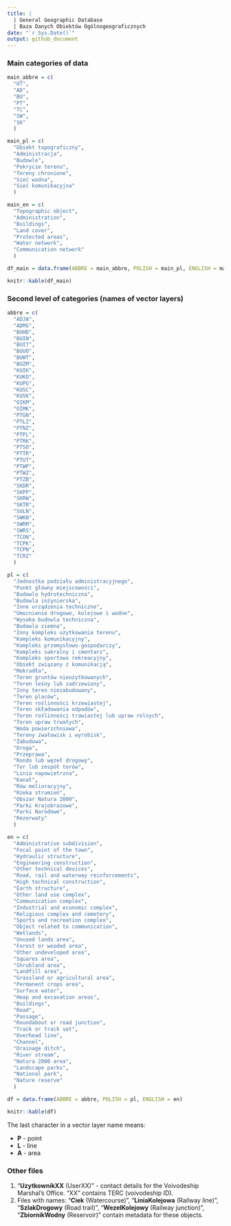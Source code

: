 ---
title: |
  | General Geographic Database
  | Baza Danych Obiektów Ogólnogeograficznych
date: "`r Sys.Date()`"
output: github_document
---


### Main categories of data

```{r include=FALSE}
main_abbre = c(
  "OT",
  "AD",
  "BU",
  "PT",
  "TC",
  "SW",
  "SK"
  )

main_pl = c(
  "Obiekt topograficzny",
  "Administracja",
  "Budowle",
  "Pokrycie terenu",
  "Tereny chronione",
  "Sieć wodna",
  "Sieć komunikacyjna"
  )

main_en = c(
  "Topographic object",
  "Administration",
  "Buildings",
  "Land cover",
  "Protected areas",
  "Water network",
  "Communication network"
  )

df_main = data.frame(ABBRE = main_abbre, POLISH = main_pl, ENGLISH = main_en)
```

```{r echo=FALSE}
knitr::kable(df_main)
```


### Second level of categories (names of vector layers)

```{r include=FALSE}
abbre = c(
  "ADJA",
  "ADMS",
  "BUHD",
  "BUIN",
  "BUIT",
  "BUUO",
  "BUWT",
  "BUZM",
  "KUIK",
  "KUKO",
  "KUPG",
  "KUSC",
  "KUSK",
  "OIKM",
  "OIMK",
  "PTGN",
  "PTLZ",
  "PTNZ",
  "PTPL",
  "PTRK",
  "PTSO",
  "PTTR",
  "PTUT",
  "PTWP",
  "PTWZ",
  "PTZB",
  "SKDR",
  "SKPP",
  "SKRW",
  "SKTR",
  "SULN",
  "SWKN",
  "SWRM",
  "SWRS",
  "TCON",
  "TCPK",
  "TCPN",
  "TCRZ"
  )

pl = c(
  "Jednostka podziału administracyjnego",
  "Punkt główny miejscowości",
  "Budowla hydrotechniczna",
  "Budowla inżynierska",
  "Inne urządzenia techniczne",
  "Umocnienie drogowe, kolejowe i wodne",
  "Wysoka budowla techniczna",
  "Budowla ziemna",
  "Inny kompleks użytkowania terenu",
  "Kompleks komunikacyjny",
  "Kompleks przemysłowo-gospodarczy",
  "Kompleks sakralny i cmentarz",
  "Kompleks sportowo rekreacyjny",
  "Obiekt związany z komunikacją",
  "Mokradła",
  "Teren gruntów nieużytkowanych",
  "Teren leśny lub zadrzewiony",
  "Inny teren niezabudowany",
  "Teren placów",
  "Teren roślinności krzewiastej",
  "Teren składowania odpadów",
  "Teren roślinności trawiastej lub upraw rolnych",
  "Teren upraw trwałych",
  "Woda powierzchniowa",
  "Tereny zwałowisk i wyrobisk",
  "Zabudowa",
  "Droga",
  "Przeprawa",
  "Rondo lub węzeł drogowy",
  "Tor lub zespół torów",
  "Linia napowietrzna",
  "Kanał",
  "Rów melioracyjny",
  "Rzeka strumień",
  "Obszar Natura 2000",
  "Parki Krajobrazowe",
  "Parki Narodowe",
  "Rezerwaty"
  )

en = c(
  "Administrative subdivision",
  "Focal point of the town",
  "Hydraulic structure",
  "Engineering construction",
  "Other technical devices",
  "Road, rail and waterway reinforcements",
  "High technical construction",
  "Earth structure",
  "Other land use complex",
  "Communication complex",
  "Industrial and economic complex",
  "Religious complex and cemetery",
  "Sports and recreation complex",
  "Object related to communication",
  "Wetlands",
  "Unused lands area",
  "Forest or wooded area",
  "Other undeveloped area",
  "Squares area",
  "Shrubland area",
  "Landfill area",
  "Grassland or agricultural area",
  "Permanent crops area",
  "Surface water",
  "Heap and excavation areas",
  "Buildings",
  "Road",
  "Passage",
  "Roundabout or road junction",
  "Track or track set",
  "Overhead line",
  "Channel",
  "Drainage ditch",
  "River stream",
  "Natura 2000 area",
  "Landscape parks",
  "National park",
  "Nature reserve"
  )

df = data.frame(ABBRE = abbre, POLISH = pl, ENGLISH = en)
```

```{r echo=FALSE}
knitr::kable(df)
```

The last character in a vector layer name means:
  
  + **P** - point
  + **L** - line
  + **A** - area

### Other files

1. "**UzytkownikXX** (UserXX)" - contact details for the Voivodeship Marshal's Office. "XX" contains TERC (voivodeship ID).
2. Files with names: "**Ciek** (Watercourse)", "**LiniaKolejowa** (Railway line)", "**SzlakDrogowy** (Road trail)", "**WezelKolejowy** (Railway junction)", "**ZbiornikWodny** (Reservoir)" contain metadata for these objects.
